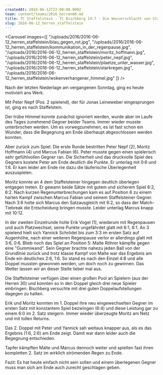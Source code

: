 ```yaml
---
createdAt: 2016-06-12T22:00:00.000Z
team: content/teams/2016_herren00.md
title: TC Staffelstein - TC Bischberg 14:7 - Die Wasserschlacht von Staffelstein
slug: 2016-06-12_herren_staffelstein
---
```

<Carousel images={[
  "/uploads/2016/2016-06-12_herren_staffelstein/blau_gegen_rot.jpg",
  "/uploads/2016/2016-06-12_herren_staffelstein/kommunikation_in_der_regenpause.jpg",
  "/uploads/2016/2016-06-12_herren_staffelstein/moritz_hoffmann.jpg",
  "/uploads/2016/2016-06-12_herren_staffelstein/peter_nepf.jpg",
  "/uploads/2016/2016-06-12_herren_staffelstein/plaetze_unter_wasser.jpg",
  "/uploads/2016/2016-06-12_herren_staffelstein/starkregen.jpg",
  "/uploads/2016/2016-06-12_herren_staffelstein/wokenverhangener_himmel.jpg"
]} />

Nach der letzten Niederlage am vergangenen Sonntag, ging es heute motiviert ans Werk.

Mit Peter Nepf (Pos. 2 spielend), der für Jonas Leineweber eingesprungen ist, ging es nach Staffelstein.

Der trübe Himmel konnte zunächst ignoriert werden, wurde aber im Laufe des Tages zunehmend Gegner beider Teams.
Immer wieder musste unterbrochen werden.
Um es vorwegzunehmen, es ist fast schon ein Wunder, dass die Begegnung am Ende überhaupt abgeschlossen werden konnten.

Aber zurück zum Spiel. Die erste Runde bestritten Peter Nepf (2), Moritz Hoffmann (4) und Marcus Fabian (6).
Peter musste gegen einen spielerisch sehr gefühlvollen Gegner ran.
Die Sicherheit und das druckvolle Spiel des Gegners kostete Peter am Ende deutlich die Punkte.
Er unterlag mit 0:6 und 1:6. Er kam leider am Ende nie dazu die läuferische Überlegenheit auszuspielen.

Moritz konnte an 4 dem Staffelsteiner hingegen deutlich überlegen entgegen treten.
Er gewann beide Sätze mit gutem und sicherem Spiel 6:2, 6:2.
Nach kurzen Regenunterbrechungen kam es auf Position 6 zu einem harten Kampf zwischen Marcus Fabian
und seinem Staffelsteiner Gegner.
Nach 3:6 holte sich Marcus den Satzausgleich mit 6:2, so dass der Match-Tiebreak die Entscheidung bringen musste.
Leider unterlag Marcus knapp mit 10:12.

In der zweiten Einzelrunde holte Erik Vogel (1), wiederum mit Regenpausen und auch Platzwechsel,
seine Punkte ungefährdet glatt mit 6:1, 6:1.
An 3 spielend hielt sich Yannick Schrödel bis zum 3:3 im ersten Satz auf Augenhöhe,
nach einer weiteren Regenpause verlor er allerdings glatt mit 3:6, 0:6.
Blieb noch das Spiel an Position 5: Malte Röhrer kämpfte gegen eine "Gummiwand".
Sein Gegner brachte nahezu jeden Ball von der Grundlinie zurück
und trotz klasse Kampf von Malte war das Ergebnis am Ende ein deutliches 2:6, 1:6.
So stand es nach den Einzel 4:8 und alle Doppel mussten gewonnen werden, um doch noch zu gewinnen.
Das Wetter lassen wir an dieser Stelle lieber mal aus.

Die Staffelsteiner verfügen über einen großen Pool an Spielern (aus der Herren 30)
und konnten so in den Doppel gleich drei neue Spieler einbringen.
Bischberg versuchte mit drei guten Doppelaufstellungen dagegen zu halten.

Erik und Moritz konnten im 1. Doppel ihre neu eingewechselten Gegner im ersten Satz mit konstantem Spiel bezwingen (6:4)
und diese Leistung gar zu einem 6:0 im 2. Satz steigern.
Immer wieder überzeugte Moritz am Netz und mit tollen Returns.

Das 2. Doppel mit Peter und Yannick sah weitaus knapper aus, als es das Ergebnis (1:6, 2:6) am Ende zeigt.
Damit war dann leider auch die Begegnung entschieden.

Tapfer kämpften Malte und Marcus dennoch weiter und spielten fast ihren kompletten 2. Satz im wirklich strömenden Regen zu Ende.

Fazit: Es hat heute einfach nicht sein sollen und einem überlegenen Gegner muss man sich am Ende auch zurecht geschlagen geben.